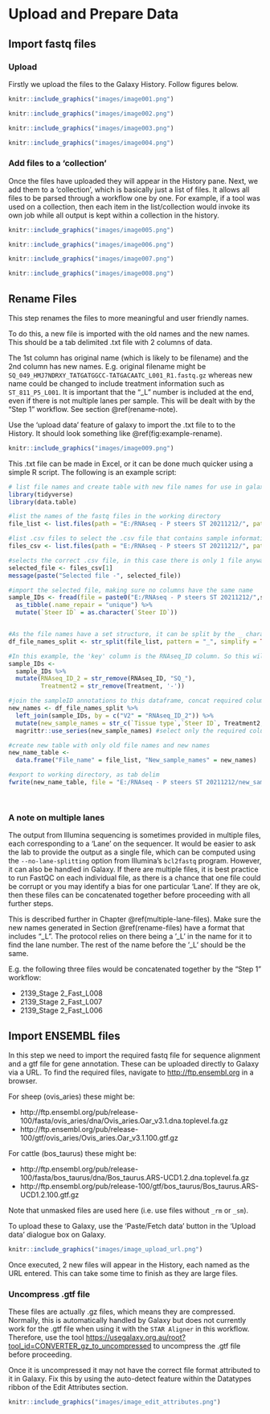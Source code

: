 # Upload and Prepare Data

## Import fastq files
### Upload
Firstly we upload the files to the Galaxy History. Follow figures below.

```r
knitr::include_graphics("images/image001.png")
```

```r
knitr::include_graphics("images/image002.png")
```


```r
knitr::include_graphics("images/image003.png")
```

```r
knitr::include_graphics("images/image004.png")
```

### Add files to a 'collection'
Once the files have uploaded they will appear in the History pane. Next, we add them to a ‘collection’, which is basically just a list of files. It allows all files to be parsed through a workflow one by one. For example, if a tool was used on a collection, then each item in the list/collection would invoke its own job while all output is kept within a collection in the history.

```r
knitr::include_graphics("images/image005.png")
```

```r
knitr::include_graphics("images/image006.png")
```

```r
knitr::include_graphics("images/image007.png")
```


```r
knitr::include_graphics("images/image008.png")
```


## Rename Files {#rename-files}
This step renames the files to more meaningful and user friendly names.

To do this, a new file is imported with the old names and the new names. This should be a tab delimited .txt file with 2 columns of data. 

The 1st column has original name (which is likely to be filename) and the 2nd column has new names. E.g. original filename might be `SQ_049_HMJ7NDRXY_TATGATGGCC-TATGACAATC_L001_R1.fastq.gz` whereas new name could be changed to include treatment information such as `ST_811_P5_L001`.
It is important that the "_L" number is included at the end, even if there is not multiple lanes per sample. This will be dealt with by the "Step 1" workflow. See section \@ref(rename-note).

Use the 'upload data' feature of galaxy to import the .txt file to to the History. It should look something like \@ref(fig:example-rename).


```r
knitr::include_graphics("images/image009.png")
```


This .txt file can be made in Excel, or it can be done much quicker using a simple R script. The following is an example script:
```r
# list file names and create table with new file names for use in galaxy's "Relabel list identifiers" tool
library(tidyverse)
library(data.table)

#list the names of the fastq files in the working directory
file_list <- list.files(path = "E:/RNAseq - P steers ST 20211212/", pattern = ".fastq")

#list .csv files to select the .csv file that contains sample information
files_csv <- list.files(path = "E:/RNAseq - P steers ST 20211212/", pattern = ".csv")

#selects the correct .csv file, in this case there is only 1 file anyway, but the correct file can be selected by entering it's number in the list in the []
selected_file <- files_csv[1]
message(paste("Selected file -", selected_file))

#import the selected file, making sure no columns have the same name
sample_IDs <- fread(file = paste0("E:/RNAseq - P steers ST 20211212/",selected_file)) %>% 
  as_tibble(.name_repair = "unique") %>% 
  mutate(`Steer ID` = as.character(`Steer ID`)) 


#As the file names have a set structure, it can be split by the _ character
df_file_names_split <- str_split(file_list, pattern = "_", simplify = TRUE) %>% as.data.frame()

#In this example, the 'key' column is the RNAseq_ID column. So this will be modified to remove the 'SQ_' from the ID so that it can match.
sample_IDs <- 
  sample_IDs %>% 
  mutate(RNAseq_ID_2 = str_remove(RNAseq_ID, "SQ_"),
         Treatment2 = str_remove(Treatment, '-'))

#join the sampleID annotations to this dataframe, concat required columns for new name
new_names <- df_file_names_split %>% 
  left_join(sample_IDs, by = c("V2" = "RNAseq_ID_2")) %>% 
  mutate(new_sample_names = str_c(`Tissue type`,`Steer ID`, Treatment2, V5, sep = "_")) %>% #make new names with ID_Treatmentinfo_Lane
  magrittr::use_series(new_sample_names) #select only the required column as a list (not a table)

#create new table with only old file names and new names
new_name_table <-
  data.frame("File_name" = file_list, "New_sample_names" = new_names)

#export to working directory, as tab delim 
fwrite(new_name_table, file = "E:/RNAseq - P steers ST 20211212/new_sample_names_for_galaxy.txt", sep = "\t")

 

```

### A note on multiple lanes {#rename-note}
The output from Illumina sequencing is sometimes provided in multiple files, each corresponding to a ‘Lane’ on the sequencer. It would be easier to ask the lab to provide the output as a single file, which can be computed using the `--no-lane-splitting` option from Illumina's `bcl2fastq` program. However, it can also be handled in Galaxy. If there are multiple files, it is best practice to run FastQC on each individual file, as there is a chance that one file could be corrupt or you may identify a bias for one particular ‘Lane’. If they are ok, then these files can be concatenated together before proceeding with all further steps. 

This is described further in Chapter \@ref(multiple-lane-files). Make sure the new names generated in Section \@ref(rename-files) have a format that includes "_L". The protocol relies on there being a ‘_L’ in the name for it to find the lane number. The rest of the name before the ‘_L’ should be the same.

E.g. the following three files would be concatenated together by the "Step 1" workflow: 

-	2139_Stage 2_Fast_L008
-	2139_Stage 2_Fast_L007
-	2139_Stage 2_Fast_L006


## Import ENSEMBL files
In this step we need to import the required fastq file for sequence alignment and a gtf file for gene annotation. 
These can be uploaded directly to Galaxy via a URL. To find the required files, navigate to [http://ftp.ensembl.org](http://ftp.ensembl.org) in a browser.

For sheep (ovis_aries) these might be:

- http://ftp.ensembl.org/pub/release-100/fasta/ovis_aries/dna/Ovis_aries.Oar_v3.1.dna.toplevel.fa.gz
- http://ftp.ensembl.org/pub/release-100/gtf/ovis_aries/Ovis_aries.Oar_v3.1.100.gtf.gz

For cattle (bos_taurus) these might be:

- http://ftp.ensembl.org/pub/release-100/fasta/bos_taurus/dna/Bos_taurus.ARS-UCD1.2.dna.toplevel.fa.gz
- http://ftp.ensembl.org/pub/release-100/gtf/bos_taurus/Bos_taurus.ARS-UCD1.2.100.gtf.gz

Note that unmasked files are used here (i.e. use files without `_rm` or `_sm`).

To upload these to Galaxy, use the 'Paste/Fetch data' button in the 'Upload data' dialogue box on Galaxy.
```r
knitr::include_graphics("images/image_upload_url.png")
```

Once executed, 2 new files will appear in the History, each named as the URL entered. This can take some time to finish as they are large files.

### Uncompress .gtf file
These files are actually .gz files, which means they are compressed. Normally, this is automatically handled by Galaxy but does not currently work for the .gtf file when using it with the `STAR Aligner` in this workflow. Therefore, use the tool [https://usegalaxy.org.au/root?tool_id=CONVERTER_gz_to_uncompressed](https://usegalaxy.org.au/root?tool_id=CONVERTER_gz_to_uncompressed) to uncompress the .gtf file before proceeding.

Once it is uncompressed it may not have the correct file format attributed to it in Galaxy. Fix this by using the auto-detect feature within the Datatypes ribbon of the Edit Attributes section.

```r
knitr::include_graphics("images/image_edit_attributes.png")
```
